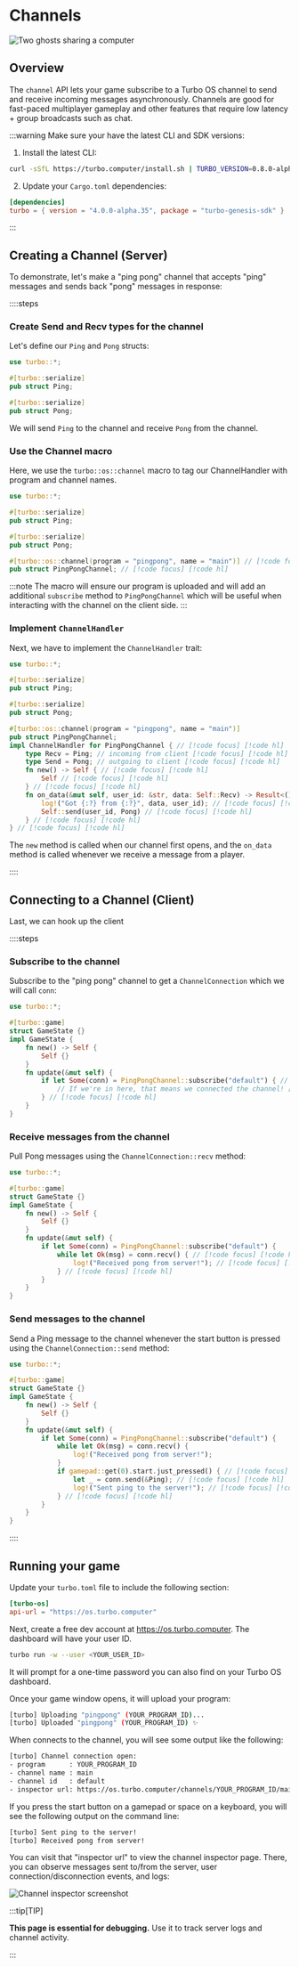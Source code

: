 # Channels

![Two ghosts sharing a computer](/ghosts_at_computer.png)

## Overview

The `channel` API lets your game subscribe to a Turbo OS channel to send and receive incoming messages asynchronously. Channels are good for fast-paced multiplayer gameplay and other features that require low latency + group broadcasts such as chat.

:::warning
Make sure your have the latest CLI and SDK versions:

1. Install the latest CLI:

```sh
curl -sSfL https://turbo.computer/install.sh | TURBO_VERSION=0.8.0-alpha.10 sh
```

2. Update your `Cargo.toml` dependencies:

```toml
[dependencies]
turbo = { version = "4.0.0-alpha.35", package = "turbo-genesis-sdk" }
```

:::

## Creating a Channel (Server)

To demonstrate, let's make a "ping pong" channel that accepts "ping" messages and sends back "pong" messages in response:

::::steps

### Create Send and Recv types for the channel

Let's define our `Ping` and `Pong` structs:

```rs
use turbo::*;

#[turbo::serialize]
pub struct Ping;

#[turbo::serialize]
pub struct Pong;
```

We will send `Ping` to the channel and receive `Pong` from the channel.

### Use the Channel macro

Here, we use the `turbo::os::channel` macro to tag our ChannelHandler with program and channel names.

```rs
use turbo::*;

#[turbo::serialize]
pub struct Ping;

#[turbo::serialize]
pub struct Pong;

#[turbo::os::channel(program = "pingpong", name = "main")] // [!code focus] [!code hl]
pub struct PingPongChannel; // [!code focus] [!code hl]
```

:::note
The macro will ensure our program is uploaded and will add an additional `subscribe` method to `PingPongChannel` which will be useful when interacting with the channel on the client side.
:::

### Implement `ChannelHandler`

Next, we have to implement the `ChannelHandler` trait:

```rs
use turbo::*;

#[turbo::serialize]
pub struct Ping;

#[turbo::serialize]
pub struct Pong;

#[turbo::os::channel(program = "pingpong", name = "main")]
pub struct PingPongChannel;
impl ChannelHandler for PingPongChannel { // [!code focus] [!code hl]
    type Recv = Ping; // incoming from client [!code focus] [!code hl]
    type Send = Pong; // outgoing to client [!code focus] [!code hl]
    fn new() -> Self { // [!code focus] [!code hl]
        Self // [!code focus] [!code hl]
    } // [!code focus] [!code hl]
    fn on_data(&mut self, user_id: &str, data: Self::Recv) -> Result<(), std::io::Error> { // [!code focus] [!code hl]
        log!("Got {:?} from {:?}", data, user_id); // [!code focus] [!code hl]
        Self::send(user_id, Pong) // [!code focus] [!code hl]
    } // [!code focus] [!code hl]
} // [!code focus] [!code hl]
```

The `new` method is called when our channel first opens, and the `on_data` method is called whenever we receive a message from a player.

::::

## Connecting to a Channel (Client)

Last, we can hook up the client

::::steps

### Subscribe to the channel

Subscribe to the "ping pong" channel to get a `ChannelConnection` which we will call `conn`:

```rs
use turbo::*;

#[turbo::game]
struct GameState {}
impl GameState {
    fn new() -> Self {
        Self {}
    }
    fn update(&mut self) {
        if let Some(conn) = PingPongChannel::subscribe("default") { // [!code focus] [!code hl]
            // If we're in here, that means we connected the channel! [!code focus] [!code hl]
        } // [!code focus] [!code hl]
    }
}
```

### Receive messages from the channel

Pull Pong messages using the `ChannelConnection::recv` method:

```rs
use turbo::*;

#[turbo::game]
struct GameState {}
impl GameState {
    fn new() -> Self {
        Self {}
    }
    fn update(&mut self) {
        if let Some(conn) = PingPongChannel::subscribe("default") {
            while let Ok(msg) = conn.recv() { // [!code focus] [!code hl]
                log!("Received pong from server!"); // [!code focus] [!code hl]
            } // [!code focus] [!code hl]
        }
    }
}
```

### Send messages to the channel

Send a Ping message to the channel whenever the start button is pressed using the `ChannelConnection::send` method:

```rs
use turbo::*;

#[turbo::game]
struct GameState {}
impl GameState {
    fn new() -> Self {
        Self {}
    }
    fn update(&mut self) {
        if let Some(conn) = PingPongChannel::subscribe("default") {
            while let Ok(msg) = conn.recv() {
                log!("Received pong from server!");
            }
            if gamepad::get(0).start.just_pressed() { // [!code focus] [!code hl]
                let _ = conn.send(&Ping); // [!code focus] [!code hl]
                log!("Sent ping to the server!"); // [!code focus] [!code hl]
            } // [!code focus] [!code hl]
        }
    }
}
```

::::

## Running your game

Update your `turbo.toml` file to include the following section:

```toml
[turbo-os]
api-url = "https://os.turbo.computer"
```

Next, create a free dev account at https://os.turbo.computer. The dashboard will have your user ID.

```sh
turbo run -w --user <YOUR_USER_ID>
```

It will prompt for a one-time password you can also find on your Turbo OS dashboard.

Once your game window opens, it will upload your program:

```sh
[turbo] Uploading "pingpong" (YOUR_PROGRAM_ID)...
[turbo] Uploaded "pingpong" (YOUR_PROGRAM_ID) ✨
```

When connects to the channel, you will see some output like the following:

```sh
[turbo] Channel connection open:
- program      : YOUR_PROGRAM_ID
- channel name : main
- channel id   : default
- inspector url: https://os.turbo.computer/channels/YOUR_PROGRAM_ID/main/default/inspector
```

If you press the start button on a gamepad or space on a keyboard, you will see the following output on the command line:

```sh
[turbo] Sent ping to the server!
[turbo] Received pong from server!
```

You can visit that "inspector url" to view the channel inspector page. There, you can observe messages sent to/from the server, user connection/disconnection events, and logs:

![Channel inspector screenshot](/pingpong-inspector.png)

:::tip[TIP]

**This page is essential for debugging.** Use it to track server logs and channel activity.

:::
